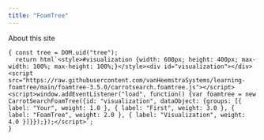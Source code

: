 ```yaml
---
title: "FoamTree"
---
```


About this site

```ojs
{ const tree = DOM.uid("tree");
  return html`<style>#visualization {width: 600px; height: 400px; max-width: 100%; max-height: 100%;}</style><div id="visualization"></div><script src="https://raw.githubusercontent.com/vanHeemstraSystems/learning-foamtree/main/foamtree-3.5.0/carrotsearch.foamtree.js"></script><script>window.addEventListener("load", function() {var foamtree = new CarrotSearchFoamTree({id: "visualization", dataObject: {groups: [{ label: "Your", weight: 1.0 }, { label: "First", weight: 3.0 }, { label: "FoamTree", weight: 2.0 }, { label: "Visualization", weight: 4.0 }]}});});</script>`;
}    
```
